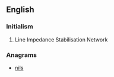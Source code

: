 ==English==

{{wikipedia}}

===Initialism===
{{rfc-header|Initialism}}
{{head|en|initialism}}

# Line Impedance Stabilisation Network

===Anagrams===
* [[nils#English|nils]]